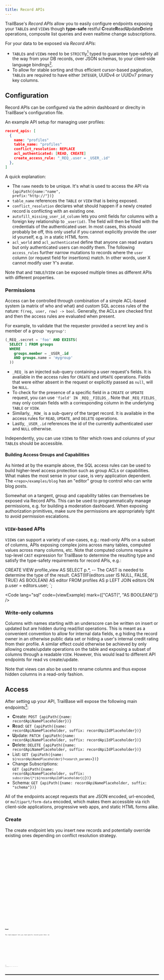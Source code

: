 ```yaml
---
title: Record APIs
---
```




TrailBase's _Record APIs_ allow you to easily configure endpoints exposing your
`TABLE`s and `VIEW`s though **type-safe** restful
**C**reate**R**ead**U**pdate**D**elete operations, composite list queries and
even realtime change subscriptions.

For your data to be exposed via _Record APIs_:

- `TABLE`s and `VIEW`s need to be `STRICT`ly[^1] typed to guarantee type-safety
  all the way from your DB records, over JSON schemas, to your client-side
  language bindings[^2].
- To allow for stable sorting and thus efficient cursor-based pagination,
  `TABLE`s are required to have either `INTEGER`, UUIDv4 or UUIDv7 primary key
  columns.

## Configuration

Record APIs can be configured via the admin dashboard or direclty in
TrailBase's configuration file.

An example API setup for managing user profiles:

```json
record_apis: [
  {
    name: "profiles"
    table_name: "profiles"
    conflict_resolution: REPLACE
    acl_authenticated: [READ, CREATE]
    create_access_rule: "_REQ_.user = _USER_.id"
  },
]
```

A quick explanation:

* The `name` needs to be unique. It's what is used to access the API via
  <code>{apiPath({name:"name", prefix:"http://<host>"})}</code>
* `table_name` references the `TABLE` or `VIEW` that is being exposed.
* `conflict_resolution` declares what should happen if a newly created record is
  conflicting with an existing one.
* `autofill_missing_user_id_column` lets you omit fields for columns with a foreign
  key relationship to `_user(id)`. The field will then be filled with the
  credentials of the authenticated user. In most cases, this should probably be off, this
  only useful if you cannot explicitly provide the user id yourself, e.g. in a
  static HTML form.
* `acl_world` and `acl_authenticated` define that anyone can read avatars but
  only authenticated users can modify them. The following `access_rules` further narrow
  mutations to records where the `user` column (or request field for insertions)
  match. In other words, user X cannot modify user Y's avatar.

Note that and `TABLE`/`VIEW` can be exposed multiple times as different APIs
with different properties.


### Permissions

Access can be controlled through combination of a simple ACL-based system (a
matrix of who and what) and custom SQL access rules of the nature:
`f(req, user, row) -> bool`.
Generally, the ACLs are checked first and then the access rules are evaluated
when present.

For example, to validate that the requester provided a secret key and is member
of a group `'mygroup'`:

```sql
(_REQ_.secret = 'foo' AND EXISTS(
  SELECT 1 FROM groups
  WHERE
    groups.member = _USER_.id
    AND groups.name = 'mygroup'
  ))
```

* `_REQ_` is an injected sub-query containing a user request's fields. It is
  available in the access rules for `CREATE` and `UPDATE` operations.
  Fields that were either absent in the request or explicitly passed as `null`,
  will be `NULL`.
* To check for the presence of a specific field in a `CREATE` or `UPDATE`
  request, you can use `'field' IN _REQ__FIELDS_`. Note that `_REQ_FIELDS_` may
  only contain fields with a corresponding column in the underlying `TABLE` or
  `VIEW`.
* Similarly, `_ROW_` is a sub-query of the target record. It is available in
  the access rules for `READ`, `UPDATE`, and `DELETE` operations.
* Lastly, `_USER_.id` references the id of the currently authenticated user and
  `NULL` otherwise.

Independently, you can use `VIEW`s to filter which rows and columns of
your `TABLE`s should be accessible.

#### Building Access Groups and Capabilities

As hinted at by the example above, the SQL access rules can be used to
build higher-level access protection such as group ACLs or capabilities.
What makes the most sense in your case, is very application dependent.
The `<repo>/examples/blog` has an "editor" group to control who can write blog
posts.

Somewhat on a tangent, group and capability tables can themselves be exposed
via Record APIs.
This can be used to programmatically manage permissions, e.g. for building a
moderation dashboard.
When exposing authorization primitives, make sure the permissions are
appropriately tight to avoid permission escalations.

### `VIEW`-based APIs

`VIEW`s can support a variety of use-cases, e.g.: read-only APIs on a subset of
columns, APIs exposing complex joins across many tables, computed values across
many columns, etc.
Note that computed columns require a top-level `CAST` expression for TrailBase
to determine the resulting type and satisfy the type-safety requirements for
record APIs, e.g.:


CREATE VIEW profile_view AS
  SELECT
    p.*,
    -- The CAST is needed to determine the type of the result.
    CAST(IIF(editors.user IS NULL, FALSE, TRUE) AS BOOLEAN) AS editor
  FROM profiles AS p
    LEFT JOIN editors ON p.user = editors.user;
`;

<Code lang="sql" code={viewExample} mark={["CAST(", "AS BOOLEAN)"]} />


### Write-only columns

Columns with names starting with an underscore can be written on insert or
updated but are hidden during read/list operations.
This is meant as a convenient convention to allow for internal data fields, e.g
hiding the record owner in an otherwise public data set or hiding a user's
internal credit rating from their profile.
A similar effect could otherwise be achieved by only allowing create/update
operations on the table and exposing a subset of columns through a readable
`VIEW`.
However, this would lead to different API endpoints for read vs create/update.

<Aside type="note" title="Unhiding">
  Note that views can also be used to rename columns and thus expose hidden columns
  in a read-only fashion.
</Aside>

## Access

After setting up your API, TrailBase will expose the following main endpoints[^3]:

* **C**reate: <code>POST {apiPath({name: recordApiNamePlaceholder})}</code>
* **R**ead: <code>GET {apiPath({name: recordApiNamePlaceholder, suffix: recordApiIdPlaceholder})}</code>
* **U**pdate: <code>PATCH {apiPath({name: recordApiNamePlaceholder, suffix: recordApiIdPlaceholder})}</code>
* **D**elete: <code>DELETE {apiPath({name: recordApiNamePlaceholder, suffix: recordApiIdPlaceholder})}</code>
* List: <code>GET {apiPath({name: `${recordApiNamePlaceholder}?<search_params>`})}</code>
* Change Subscriptions: <br/><code>GET {apiPath({name: recordApiNamePlaceholder, suffix: `subscribe/[*|${recordApiIdPlaceholder}]`})}</code>
* Schema: <code>GET {apiPath({name: recordApiNamePlaceholder, suffix: "schema"})}</code>

All of the endpoints accept requests that are JSON encoded, url-encoded, or
`multipart/form-data` encoded, which makes them accessible via rich client-side
applications, progressive web apps, and static HTML forms alike.

### Create

The create endpoint lets you insert new records and potentially override
existing ones depending on conflict resolution strategy.


<Tabs>
  <TabItem label="JS/TS">
    <Code lang="ts" code={createTsCode} />
  </TabItem>

  <TabItem label="Dart">
    <Code lang="dart" code={createDartCode} />
  </TabItem>

  <TabItem label="Swift">
    <Code lang="swift" code={createSwiftCode} />
  </TabItem>

  <TabItem label="C#/.NET">
    <Code lang="cs" code={createDotnetCode} />
  </TabItem>

  <TabItem label="Rust">
    <Code lang="rust" code={createRustCode} />
  </TabItem>

  <TabItem label="Go">
    <Code lang="go" code={createGoCode} />
  </TabItem>

  <TabItem label="Python">
    <Code lang="python" code={createPyCode} />
  </TabItem>

  <TabItem label="curl">
    <Code lang="sh" frame="code" code={createCurlCode} />
  </TabItem>
</Tabs>


### Read

The read endpoint lets you read specific records given their id.


<Tabs>
  <TabItem label="JS/TS">
    <Code lang="ts" code={readTsCode} />
  </TabItem>

  <TabItem label="Dart">
    <Code lang="dart" code={readDartCode} />
  </TabItem>

  <TabItem label="Swift">
    <Code lang="swift" code={readSwiftCode} />
  </TabItem>

  <TabItem label="C#/.NET">
    <Code lang="cs" code={readDotnetCode} />
  </TabItem>

  <TabItem label="Rust">
    <Code lang="rust" code={readRustCode} />
  </TabItem>

  <TabItem label="Go">
    <Code lang="go" code={readGoCode} />
  </TabItem>

  <TabItem label="Python">
    <Code lang="python" code={readPyCode} />
  </TabItem>

  <TabItem label="curl">
    <Code lang="sh" frame="code" code={readCurlCode} />
  </TabItem>
</Tabs>

### Update

The update endpoint lets you modify, i.e. partially update, existing records given their id


<Tabs>
  <TabItem label="JS/TS">
    <Code lang="ts" code={updateTsCode} />
  </TabItem>

  <TabItem label="Dart">
    <Code lang="dart" code={updateDartCode} />
  </TabItem>

  <TabItem label="Swift">
    <Code lang="swift" code={updateSwiftCode} />
  </TabItem>

  <TabItem label="C#/.NET">
    <Code lang="cs" code={updateDotnetCode} />
  </TabItem>

  <TabItem label="Rust">
    <Code lang="rust" code={updateRustCode} />
  </TabItem>

  <TabItem label="Go">
    <Code lang="go" code={updateGoCode} />
  </TabItem>

  <TabItem label="Python">
    <Code lang="python" code={updatePyCode} />
  </TabItem>

  <TabItem label="curl">
    <Code lang="sh" frame="code" code={updateCurlCode} />
  </TabItem>
</Tabs>

### Delete


<Tabs>
  <TabItem label="JS/TS">
    <Code lang="ts" code={deleteTsCode} />
  </TabItem>

  <TabItem label="Dart">
    <Code lang="dart" code={deleteDartCode} />
  </TabItem>

  <TabItem label="Swift">
    <Code lang="swift" code={deleteSwiftCode} />
  </TabItem>

  <TabItem label="C#/.NET">
    <Code lang="cs" code={deleteDotnetCode} />
  </TabItem>

  <TabItem label="Rust">
    <Code lang="rust" code={deleteRustCode} />
  </TabItem>

  <TabItem label="Go">
    <Code lang="go" code={deleteGoCode} />
  </TabItem>

  <TabItem label="Python">
    <Code lang="python" code={deletePyCode} />
  </TabItem>

  <TabItem label="curl">
    <Code lang="sh" frame="code" code={deleteCurlCode} />
  </TabItem>
</Tabs>

The delete endpoints lets you remove a record given its id.


### List: Filter, Sort and Paginate

Using the <code>GET {apiPath({name: `${recordApiNamePlaceholder}?<params>`})}</code> endpoint and given
sufficient permissions one can query records based the given `read_access_rule`
and query parameters.

Parameters:

* Pagination can be controlled via the following query parameters:
  * `limit=N`, with a built-in default of 50 and a hard limit of 1024 to avoid abuse.
  * `cursor=<primary key>` to offset into results using a cursor. Significantly
    less expensive than `OFFSET`-based pagination.
  * `offset=N` to offset into results.
  * `count=true` will yield a `total_count` of records in the result. This can
    be used together with `limit` and `cursor` to build pagination UIs.
* Ordering can be controlled using the `order=[[+-]?<column_name>]+` parameter, e.g.
  `order=created,-rank`, which sorts records based on their `created` column in
  ascending order first (same as "+") and subsequently in descending order by
  their `rank` column due to the minus prefix.
* Filtering can be controlled by passing one or more
  `filter[<column_name>][op]=<value>` parameters.
  For example, `filter[revenue][$gt]=0` would list records with a positive `revenue` only.
* Supported operators are:
  * **$eq**: equal, which is also the default if no explicit operator is
    specified, i.e. `?success[$eq]=TRUE` and `?success=TRUE` are identical.
  * **$ne**: not equal
  * **$gte**: greater-than-equal
  * **$gt**: greater-than
  * **$lte**: less-than-equal
  * **$lt**: less-than
  * **$is**: is null or not null, i.e. `?col[$is]=NULL` or `?col[$is]=!NULL`, respectively
  * **$like**: SQL `LIKE` operator, e.g. `?col[$like]=%something%`
  * **$re**: SQL `REGEXP` operator, e.g. `?col[$re]=^something$`
* Parent records, i.e. records pointed to by foreign key columns, can be
  expanded using the `?expand=<col0>,<col`>` parameter, if the respective columns
  were allow-listed in the API configuration.

For example, to query the top-3 ranked movies with a watch time below 2 hours
and "love" in their description:


<Tabs>
  <TabItem label="JS/TS">
    <Code lang="ts" code={listTsCode} />
  </TabItem>

  <TabItem label="Dart">
    <Code lang="dart" code={listDartCode} />
  </TabItem>

  <TabItem label="Swift">
    <Code lang="swift" code={listSwiftCode} />
  </TabItem>

  <TabItem label="C#/.NET">
    <Code lang="cs" code={listDotnetCode} />
  </TabItem>

  <TabItem label="Rust">
    <Code lang="rust" code={listRustCode} />
  </TabItem>

  <TabItem label="Go">
    <Code lang="go" code={listGoCode} />
  </TabItem>

  <TabItem label="Python">
    <Code lang="python" code={listPyCode} />
  </TabItem>

  <TabItem label="curl">
    <Code lang="sh" frame="code" code={listCurlCode} />
  </TabItem>
</Tabs>

### Subscribe

The streaming subscribe endpoints lets you listen for changes to tables backing
an API or specific records given their id. Change events can be insertions,
updates, and deletions.


<Tabs>
  <TabItem label="JS/TS">
    <Code lang="ts" code={subscribeTsCode} />
  </TabItem>

  <TabItem label="Dart">
    <Code lang="dart" code={subscribeDartCode} />
  </TabItem>

  <TabItem label="C#/.NET">
    <Code lang="cs" code={subscribeDotnetCode} />
  </TabItem>

  <TabItem label="Rust">
    <Code lang="rust" code={subscribeRustCode} />
  </TabItem>
</Tabs>

### Schema

The schema endpoint allows for reading the APIs JSON schema definition. This
can be useful for driving external code generation or introspection in general.


## File Uploads

Record APIs can also support file uploads and downloads. There's some special
handling in place so that only metadata is stored in the underlying table while
the actual files are kept in an object store.

By adding a `TEXT` column with a `CHECK(jsonschema('std.FileUpload'))`
constrained to your table definition, you instruct TrailBase to store file
metadata as defined by the "std.FileUpload" JSON schema while keeping the contents
in a separate object store.
Files can then be upload by sending their contents as part of your JSON
requests or `multipart/form-data` POST requests.
Downloading files is slightly different, since reading the column through
record APIs will only yield the metadata. There's a dedicated GET API endpoint
for file downloads:
<code>
{apiPath({name: recordApiNamePlaceholder, suffix:`${recordApiIdPlaceholder}/file/<column_name>`})}
</code>

### S3 Integration


By default, TrailBase will keep the object store on the local file system under
`<traildepot>/uploads`.
Alternatively, an S3 bucket can be set up in the <a href={s3StorageConfigUrl}>configuration</a>.
It's not yet accessible through the admin dashboard.
If you need support for
[other storage backends](https://docs.rs/object_store/latest/object_store/#available-objectstore-implementations),
let us know.


## Custom JSON Schemas

Akin to `std.FileUpload` above, you can register your own nested JSON schemas
to be used with column `CHECK`s.
For now, the dashboard only allows viewing all registered JSON schemas, however
you can register schemas using the configuration:

```json
schemas: [
  {
    name: "simple_schema"
    schema:
      '{'
      '  "type": "object",'
      '  "properties": {'
      '    "name": { "type": "string" },'
      '    "obj": { "type": "object" }'
      '  },'
      '  "required": ["name"]'
      '}'
  }
]
```

Once registered, schemas can be added as column constraints:

```sql
CREATE TALE test (
    simple    TEXT CHECK(jsonschema('simple_schema')),

    -- ...
) STRICT;
```

When generating new client-side bindings for a table or view with such nested
schemas, they will be included ensuring type-safety all the way to the
client-side APIs.

{/*

## Tangent: Querying JSON

Independent of type-safety and Record APIs,
[SQLite](https://www.sqlite.org/json1.html) has first-class support for
querying nested properties of columns containing JSON in textual or binary
format[^4].
For example, given a table:

```sql
CREATE TABLE items (json TEXT NOT NULL);

INSERT INTO items (json) VALUES ('{"name": "House", "color": "blue"}');
INSERT INTO items (json) VALUES ('{"name": "Tent", "color": "red"}');
```

You can query the names of red items:

```sql
SELECT
  json->>'name' AS name
FROM
  items
WHERE
  json->>'color' = 'red';
```

Note that this requires SQLite to scan all rows and deserialize the JSON.
Instead, storing the color of items in a separate, indexed column and filter
on it would be a lot more efficient.
Yet, using JSON for complex structured or denormalized data can be powerful
addition to your toolbox.

*/}

---

[^1]:
    By default, SQLite is not strictly typed. Column types merely express
    affinities  unless the table is explicitly created as `STRICT`.

[^2]:
    Views are more tricky to type strictly being the result of an arbitrary
    `SELECT` statement. For columns that are mapped 1:1 from a `STRICT`ly typed
    `TABLE` the type can be infered. For everything else you can use
    `CAST(col AS <TYPE>)` expressions to assert the types of computed columns.

[^3]:
    There's also a few other endpoints, e.g. for downloading files, which will
    be described further down in the docs.

[^4]:
    Record APIs only support textual JSON. Binary JSON is more compact and more
    efficient to parse, however its actual encoding is internal to SQLite and
    thus opaque to TrailBase.
